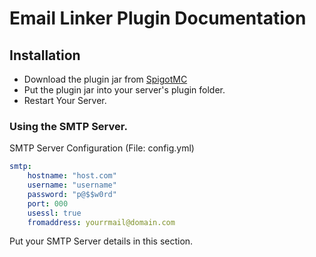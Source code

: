 # Email Linker Plugin Documentation

## Installation
* Download the plugin jar from [SpigotMC](
https://www.spigotmc.org/resources/email-linker-1-8-1-19-link-your-players-email-to-your-spigot-server.106122/)
* Put the plugin jar into your server's plugin folder.
* Restart Your Server.

### Using the SMTP Server.
SMTP Server Configuration (File: config.yml)
```yaml filename="config.yml"  copy
smtp:
    hostname: "host.com"
    username: "username"
    password: "p@$$w0rd"
    port: 000
    usessl: true
    fromaddress: yourrmail@domain.com
```
Put your SMTP Server details in this section.
